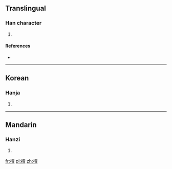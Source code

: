 ==Translingual==

===Han character===
{{Han char|rn=64|rad=手|as=09|sn=12|four=5702<sub>7</sub>|canj=手弓人月 (QNOB)|ids=⿰[[扌]][[胥]]}}

# {{defn|Han|sort=手09}}

====References====
* {{Han ref|kx=0443.030|dkj=12362|dj=0794.050|hdz=31926.060|uh=63DF|ud=25567|bh=D963|bd=55651}}

----

==Korean==

===Hanja===
{{ko-hanja|hangeul=서|eumhun=|rv=seo|mr=sŏ|y=se}}

# {{defn|lang=ko|sort=手09}}

----

==Mandarin==

===Hanzi===
{{cmn-hanzi|pin=[[xū]] ([[xu1]])|wg=hsü<sup>1</sup>}}

# {{defn|lang=cmn|sort=手09}}

[[fr:揟]]
[[pl:揟]]
[[zh:揟]]